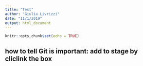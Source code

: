 ```yaml
---
title: "Test"
author: "Giulia Livrizzi"
date: "11/1/2019"
output: html_document
---
```


```r
knitr::opts_chunk$set(echo = TRUE)
```
## how to tell Git is important: add to stage by cliclink the box